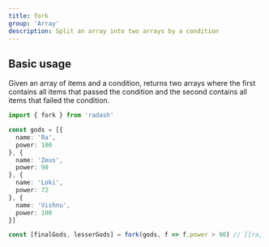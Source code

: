 ```yaml
---
title: fork
group: 'Array'
description: Split an array into two arrays by a condition
---
```





## Basic usage

Given an array of items and a condition, returns two arrays where the first contains all items that passed the condition and the second contains all items that failed the condition.

```ts
import { fork } from 'radash'

const gods = [{
  name: 'Ra',
  power: 100
}, {
  name: 'Zeus',
  power: 98
}, {
  name: 'Loki',
  power: 72
}, {
  name: 'Vishnu',
  power: 100
}]

const [finalGods, lesserGods] = fork(gods, f => f.power > 90) // [[ra, vishnu, zues], [loki]]
```







